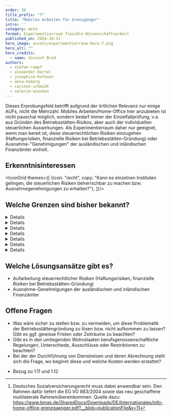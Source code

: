 ```yaml
---
order: 36
title_prefix: "7"
title: "Mobiles Arbeiten für Grenzgänger"
intro: ''
category: meta
format: Experimentierraum flexible Wissenschaftsarbeit
published_on: 2024-10-31
hero_image: assets/experimentierraum-hero-7.png
hero_alt: ""
hero_credits:
  - name: Vincent Brod
authors:
  - stefan-rumpf
  - alexander-bartel
  - josephine-hofmann
  - anna-hoberg
  - carsten-schmidt
  - valerie-wienken
---
```


Dieses Erprobungsfeld betrifft aufgrund der örtlichen Relevanz nur einige AUFs, nicht die Mehrzahl. Mobiles Arbeiten/Home-Office hier anzubieten ist nicht pauschal möglich, sondern bedarf immer der Einzelfallprüfung, v.a. aus Gründen des Betriebsstätten-Risikos, aber auch der individuellen steuerlichen Auswirkungen. Als Experimentierraum daher nur geeignet, wenn man bereit ist, diese steuerrechtlichen Risiken einzugehen (Haftungsrisiken, finanzielle Risiken bei Betriebsstätten-Gründung) oder Ausnahme-"Genehmigungen" der ausländischen und inländischen Finanzämter einholt.

## Erkenntnisinteressen

<IconGrid themes={[
  {icon: "recht", copy: "Kann es einzelnen Instituten gelingen, die steuerlichen Risiken beherrschbar zu machen bzw. Ausnahmegenehmigungen zu erhalten?"},
]}/>

## Welche Grenzen sind bisher bekannt?


<DetailsGroup>
<Details summary="Kulturelle Grenzen">

- Unverständnis, das nach den umfassenden Freiheiten der Corona-Auflagen die Home-Office-Möglichkeiten in ausländischen Wohnstaaten durch die Vorgaben bzw. Weitergeltung des deutschen Sozialversicherungsrechts wieder eingeschränkt sind
- Trotzdem geduldete Praxis
- Gleichberechtigungsdebatten

</Details>
<Details summary="Arbeitsrechtliche Grenzen">

- Keine bekannt

</Details>
<Details summary="Steuerrechtliche Grenzen">

- Lohnsteuerrecht und Gefahr der Begründung einer Betriebsstätte im Ausland.
- Immer Einzelfallprüfung erforderlich -> hat Auswirkungen auf Aufwand/Ressourcen in HR und bei Steuerrechts-Kollegen

</Details>
<Details summary="Sozialversicherungsrechtliche Grenzen">

- Grenzüberschreitende Tätigkeiten in Telearbeit unterliegen grundsätzlich der Sozialversicherung des Mitgliedstaates der EU, an dem sich die Person und der Laptop befindet.[^1]
- Ausnahmen bestehen für sog. Entsendungen (inkl. „workation“) und die regelmäßige Beschäftigung in zwei oder mehr Mitgliedstaaten.
- Arbeitet ein*e Grenzgänger*in regelmäßig 25% der Gesamttätigkeit oder mehr vom Wohnsitz aus (klassisches „Home-Office“), unterliegt die gesamte Tätigkeit grds. der Sozialversicherung des Wohnmitgliedstaats, bei weniger als 25% „Home-Office“ der Sozial- versicherung des Mitgliedstaats, in dem der Arbeitgeber seinen Sitz hat.
- Ab 1. Juli 2023 kann aufgrund einer Rahmen-Vereinbarung einiger Mitgliedstaaten der EU auf Antrag auch bei Homeoffice von Grenzgänger*innen von bis zu unter 50% das Recht des Mitgliedstaats, in dem der Arbeitgeber seinen Sitz hat, für anwendbar erklärt werden. Konkret bedeutet das bis 24,99 %: Mitarbeitende müssen Antrag auf Feststellung des anzuwendenden SV-Rechts bei zuständiger Behörde im Wohnsitzstaat stellen. Bei einer multilateralen Rahmenvereinbarung (25 - 49,99 %) muss die Antragstellung über Arbeitgeber (Prüfung der Voraussetzungen!) erfolgen

</Details>

<Details summary="Tarifvertragliche Grenzen">

- Keine bekannt

</Details>

<Details summary="Gesundheitliche Grenzen">

- Keine bekannt

</Details>

<Details summary="Sonstige Grenzen">

- Gefahr der Gründung einer ausländischen Betriebsstätte mit der Konsequenz einer evtl. Bilanzierungspflicht

</Details>
</DetailsGroup>

<IconTile to="/experimentierraum-flexible-wissenschaftsarbeit#ortsflexible-arbeitsmoglichkeiten" eyebrow="Zuordnung im Experimentierraum" body="Ortsflexible und attraktive Arbeitsmöglichkeiten (OaA)" icon="place"/>

## Welche Lösungsansätze gibt es?

- Aufarbeitung steuerrechtlicher Risiken (Haftungsrisiken, finanzielle Risiken bei Betriebsstätten-Gründung)
- Ausnahme-Genehmigungen der ausländischen und inländischen Finanzämter

## Offene Fragen

- Was wäre sicher zu stellen bzw. zu vermeiden, um diese Problematik der Betriebsstättengründung zu lösen bzw. nicht aufkommen zu lassen? Gibt es ggf. gewisse Fristen oder Zeiträume zu beachten?
- Gibt es in den umliegenden Wohnstaaten berufsgenossenschaftliche Regelungen, Unterschiede, Ausschlüsse oder Restriktionen zu beachten?
- Bei der der Durchführung von Dienstreisen und deren Abrechnung stellt sich die Frage, wo beginnt diese und welche Kosten werden erstattet?

<Callout title="Zu welchen anderen Erprobungsfeldern besteht ein enger Bezug?">

- Bezug zu 1.11 und 1.12

</Callout>

<File file="2024-08-27_Machbarkeitsstudie_Experimentierraum_Webversion-1.pdf" title="Vollständigen Ergebnisbericht herunterladen"/>

[^1]: Deutsches Sozialversicherungsrecht muss dabei anwendbar sein. Den Rahmen dafür liefert die EG VO 883/2004 sowie das neu geschaffene multilaterale Rahmenübereinkommen. Quelle dazu: https://www.bmas.de/SharedDocs/Downloads/DE/Internationales/info-home-office-grenzgaenger.pdf?__blob=publicationFile&v=11
